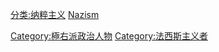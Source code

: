 {{Commonscat|People of Nazi Germany}}
[[分类:纳粹主义|分类:纳粹主义]]
[[分类:依政治取向划分的人物|Nazism]]
[[Category:極右派政治人物|Category:極右派政治人物]]
[[Category:法西斯主义者|Category:法西斯主义者]]
